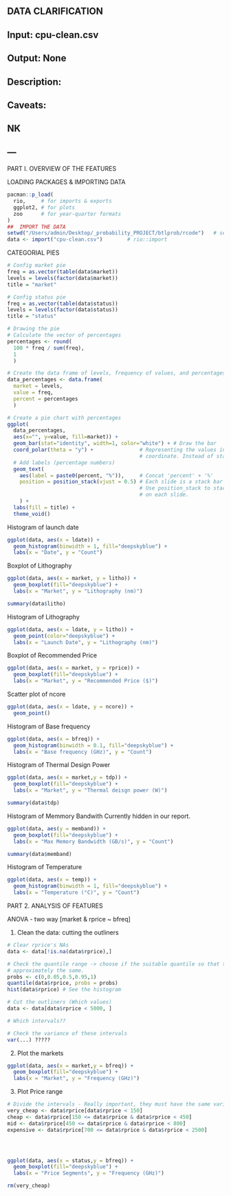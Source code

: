 ##  DATA CLARIFICATION
##
##  Input: cpu-clean.csv
##  Output: None
##
##
##  Description:
##
##  Caveats:
##
##  NK
##  ---









PART I. OVERVIEW OF THE FEATURES

LOADING PACKAGES & IMPORTING DATA
```r
pacman::p_load(
  rio,     # for imports & exports
  ggplot2, # for plots
  zoo      # for year-quarter formats
)
##  IMPORT THE DATA
setwd("/Users/admin/Desktop/_probability_PROJECT/btlprob/rcode")   # set working directory
data <- import("cpu-clean.csv")        # rio::import
```

CATEGORIAL PIES
```r
# Config market pie
freq = as.vector(table(data$market))
levels = levels(factor(data$market))
title = "market"
```

```r
# Config status pie
freq = as.vector(table(data$status))
levels = levels(factor(data$status))
title = "status"
```

```r
# Drawing the pie
# Calculate the vector of percentages
percentages <- round(
  100 * freq / sum(freq), 
  1
  )

# Create the data frame of levels, frequency of values, and percentages
data_percentages <- data.frame(
  market = levels, 
  value = freq, 
  percent = percentages
  )

# Create a pie chart with percentages
ggplot(
  data_percentages, 
  aes(x="", y=value, fill=market)) +
  geom_bar(stat="identity", width=1, color="white") + # Draw the bar
  coord_polar(theta = "y") +               # Representing the values in polar
                                           # coordinate. Instead of stacked bars
  # Add labels (percentage numbers)
  geom_text(
    aes(label = paste0(percent, "%")),     # Concat 'percent' + '%'
    position = position_stack(vjust = 0.5) # Each slide is a stack bar
                                           # Use position_stack to stack the labels
                                           # on each slide.
    ) +
  labs(fill = title) +
  theme_void()
```

Histogram of launch date
```r
ggplot(data, aes(x = ldate)) +
  geom_histogram(binwidth = 1, fill="deepskyblue") +
  labs(x = "Date", y = "Count")
```

Boxplot of Lithography
```r
ggplot(data, aes(x = market, y = litho)) +
  geom_boxplot(fill="deepskyblue") +
  labs(x = "Market", y = "Lithography (nm)")

summary(data$litho)
```

Histogram of Lithography
```r
ggplot(data, aes(x = ldate, y = litho)) +
  geom_point(color="deepskyblue") +
  labs(x = "Launch Date", y = "Lithography (nm)")
```

Boxplot of Recommended Price
```r
ggplot(data, aes(x = market, y = rprice)) +
  geom_boxplot(fill="deepskyblue") +
  labs(x = "Market", y = "Recommended Price ($)")
```

Scatter plot of ncore
```r
ggplot(data, aes(x = ldate, y = ncore)) + 
  geom_point()
```

Histogram of Base frequency
```r
ggplot(data, aes(x = bfreq)) +
  geom_histogram(binwidth = 0.1, fill="deepskyblue") +
  labs(x = "Base frequency (GHz)", y = "Count")
```

Histogram of Thermal Design Power
```r
ggplot(data, aes(x = market,y = tdp)) +
  geom_boxplot(fill="deepskyblue") +
  labs(x = "Market", y = "Thermal deisgn power (W)")

summary(data$tdp)
```

Histogram of Memmory Bandwith
Currently hidden in our report.
```r
ggplot(data, aes(y = memband)) +
  geom_boxplot(fill="deepskyblue") +
  labs(x = "Max Memory Bandwidth (GB/s)", y = "Count")

summary(data$memband)
```

Histogram of Temperature
```r
ggplot(data, aes(x = temp)) +
  geom_histogram(binwidth = 1, fill="deepskyblue") +
  labs(x = "Temperature (°C)", y = "Count")
```









PART 2. ANALYSIS OF FEATURES

ANOVA - two way [market & rprice ~ bfreq]

1. Clean the data: cutting the outliners
```r
# Clear rprice's NAs
data <- data[!is.na(data$rprice),]

# Check the quantile range -> choose if the suitable quantile so that the variance can be
# approximately the same.
probs <- c(0,0.05,0.5,0.95,1)
quantile(data$rprice, probs = probs)
hist(data$rprice) # See the histogram

# Cut the outliners (Which values)
data <- data[data$rprice < 5000, ]

# Which intervals??

# Check the variance of these intervals
var(...) ?????
```

2. Plot the markets
```r
ggplot(data, aes(x = market,y = bfreq)) +
  geom_boxplot(fill="deepskyblue") +
  labs(x = "Market", y = "Frequency (GHz)")
```
3. Plot Price range
```r

# Divide the intervals - Really important, they must have the same variance!
very_cheap <- data$rprice[data$rprice < 150]
cheap <- data$rprice[150 <= data$rprice & data$rprice < 450]
mid <- data$rprice[450 <= data$rprice & data$rprice < 800]
expensive <- data$rprice[700 <= data$rprice & data$rprice < 2500]




ggplot(data, aes(x = status,y = bfreq)) +
  geom_boxplot(fill="deepskyblue") +
  labs(x = "Price Segments", y = "Frequency (GHz)")

rm(very_cheap)
```




